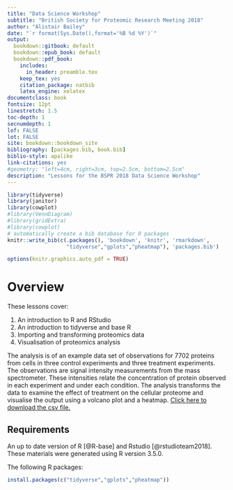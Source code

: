 ```yaml
--- 
title: "Data Science Workshop"
subtitle: "British Society for Proteomic Research Meeting 2018"
author: "Alistair Bailey"
date: "`r format(Sys.Date(),format='%B %d %Y')`"
output: 
  bookdown::gitbook: default
  bookdown::epub_book: default
  bookdown::pdf_book:
    includes:
      in_header: preamble.tex
    keep_tex: yes
    citation_package: natbib
    latex_engine: xelatex
documentclass: book
fontsize: 12pt
linestretch: 1.5
toc-depth: 1
secnumdepth: 1
lof: FALSE
lot: FALSE
site: bookdown::bookdown_site
bibliography: [packages.bib, book.bib]
biblio-style: apalike
link-citations: yes
#geometry: "left=4cm, right=3cm, top=2.5cm, bottom=2.5cm"
description: "Lessons for the BSPR 2018 Data Science Workshop"
---
```


```r
library(tidyverse)
library(janitor)
library(cowplot)
#library(VennDiagram)
#library(gridExtra)
#library(cowplot)
# automatically create a bib database for R packages
knitr::write_bib(c(.packages(), 'bookdown', 'knitr', 'rmarkdown', 
                   "tidyverse","gplots","pheatmap"), 'packages.bib')

options(knitr.graphics.auto_pdf = TRUE)
```

# Overview {-}

These lessons cover:

1. An introduction to R and RStudio
2. An introduction to tidyverse and base R
3. Importing and transforming proteomics data
4. Visualisation of proteomics analysis

The analysis is of an example data set of observations for 7702 proteins
from cells in three control experiments and three treatment experiments.
The observations are signal intensity measurements from the mass spectrometer.
These intensities relate the concentration of protein observed in each experiment 
and under each condition. The analysis transforms the data to examine the effect of
treatment on the cellular proteome and visualise the output using a volcano
plot and a heatmap. 
<a href="https://raw.githubusercontent.com/ab604/ab604.github.io/master/docs/070718-proteomics-example-data.csv" download>Click here to download the csv file.</a>

## Requirements {-}

An up to date version of R [@R-base] and Rstudio [@rstudioteam2018]. These
materials were generated using R version 3.5.0.

The following R packages:

```r
install.packages(c("tidyverse","gplots","pheatmap"))
```



